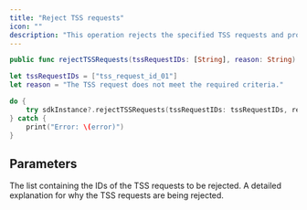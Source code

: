 ```yaml
---
title: "Reject TSS requests"
icon: ""
description: "This operation rejects the specified TSS requests and provides reason for the rejection."
---
```


<CodeGroup>

```Swift iOS
public func rejectTSSRequests(tssRequestIDs: [String], reason: String) throws
```

</CodeGroup>


<RequestExample>

```Swift iOS
let tssRequestIDs = ["tss_request_id_01"]
let reason = "The TSS request does not meet the required criteria."

do {
    try sdkInstance?.rejectTSSRequests(tssRequestIDs: tssRequestIDs, reason: reason)
} catch {
    print("Error: \(error)")
}
```

</RequestExample>


## Parameters

<ParamField path="tssRequestIDs" type="string[]">
The list containing the IDs of the TSS requests to be rejected.
</ParamField>

<ParamField path="reason" type="string">
A detailed explanation for why the TSS requests are being rejected.
</ParamField>
